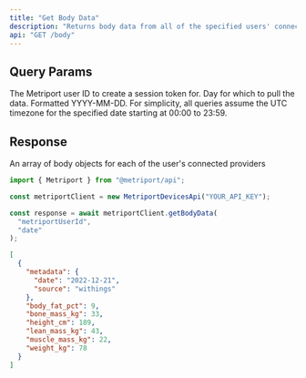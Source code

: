 ```yaml
---
title: "Get Body Data"
description: "Returns body data from all of the specified users' connected providers."
api: "GET /body"
---
```


## Query Params

<ParamField query="userId" type="string" required>
  The Metriport user ID to create a session token for.
</ParamField>

<ParamField query="date" type="string" required>
  Day for which to pull the data. Formatted YYYY-MM-DD.

  <Info>
    For simplicity, all queries assume the UTC timezone for the specified date
    starting at 00:00 to 23:59.
  </Info>
</ParamField>

## Response

<ResponseField name="body" type="Body[]">
  An array of body objects for each of the user's connected providers
</ResponseField>

<ResponseExample>

```javascript Metriport SDK
import { Metriport } from "@metriport/api";

const metriportClient = new MetriportDevicesApi("YOUR_API_KEY");

const response = await metriportClient.getBodyData(
  "metriportUserId",
  "date"
);
```

</ResponseExample>

```json
[
  {
    "metadata": {
      "date": "2022-12-21",
      "source": "withings"
    },
    "body_fat_pct": 9,
    "bone_mass_kg": 33,
    "height_cm": 189,
    "lean_mass_kg": 43,
    "muscle_mass_kg": 22,
    "weight_kg": 78
  }
]
```
